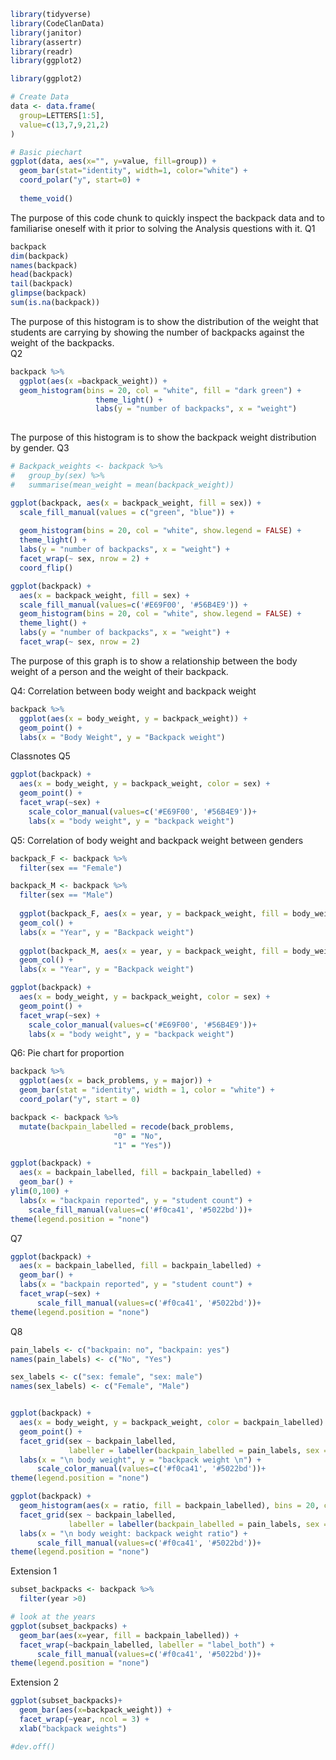 ```r
library(tidyverse)
library(CodeClanData)
library(janitor)
library(assertr)
library(readr)
library(ggplot2)
```

```r
library(ggplot2)

# Create Data
data <- data.frame(
  group=LETTERS[1:5],
  value=c(13,7,9,21,2)
)

# Basic piechart
ggplot(data, aes(x="", y=value, fill=group)) +
  geom_bar(stat="identity", width=1, color="white") +
  coord_polar("y", start=0) +
  
  theme_void()
```
The purpose of this code chunk to quickly inspect the backpack data and to familiarise oneself with it prior to solving the Analysis questions with it.
Q1
```r
backpack
dim(backpack)
names(backpack)
head(backpack)
tail(backpack)
glimpse(backpack)
sum(is.na(backpack))
```
The purpose of this histogram is to show the distribution of the weight that students are carrying by showing the number of backpacks against the weight of the backpacks.  
Q2
```r
backpack %>% 
  ggplot(aes(x =backpack_weight)) +
  geom_histogram(bins = 20, col = "white", fill = "dark green") +
                   theme_light() +
                   labs(y = "number of backpacks", x = "weight")
                   
```
The purpose of this histogram is to show the backpack weight distribution by gender.
Q3
```r
# Backpack_weights <- backpack %>% 
#   group_by(sex) %>% 
#   summarise(mean_weight = mean(backpack_weight))

ggplot(backpack, aes(x = backpack_weight, fill = sex)) +
  scale_fill_manual(values = c("green", "blue")) +
  
  geom_histogram(bins = 20, col = "white", show.legend = FALSE) +
  theme_light() +
  labs(y = "number of backpacks", x = "weight") +
  facet_wrap(~ sex, nrow = 2) +
  coord_flip()

```

```r
ggplot(backpack) +
  aes(x = backpack_weight, fill = sex) +
  scale_fill_manual(values=c('#E69F00', '#56B4E9')) +
  geom_histogram(bins = 20, col = "white", show.legend = FALSE) + 
  theme_light() + 
  labs(y = "number of backpacks", x = "weight") + 
  facet_wrap(~ sex, nrow = 2)
```
The purpose of this graph is to show a relationship between the body weight of a person and the weight of their backpack.

Q4: Correlation between body weight and backpack weight
```r
backpack %>% 
  ggplot(aes(x = body_weight, y = backpack_weight)) +
  geom_point() +
  labs(x = "Body Weight", y = "Backpack weight")
```
Classnotes Q5
```r
ggplot(backpack) + 
  aes(x = body_weight, y = backpack_weight, color = sex) + 
  geom_point() + 
  facet_wrap(~sex) + 
    scale_color_manual(values=c('#E69F00', '#56B4E9'))+
    labs(x = "body weight", y = "backpack weight")
```

Q5: Correlation of body weight and backpack weight between genders
```r
backpack_F <- backpack %>% 
  filter(sex == "Female")

backpack_M <- backpack %>% 
  filter(sex == "Male")
 
  ggplot(backpack_F, aes(x = year, y = backpack_weight, fill = body_weight)) +
  geom_col() +
  labs(x = "Year", y = "Backpack weight")
  
  ggplot(backpack_M, aes(x = year, y = backpack_weight, fill = body_weight)) +
  geom_col() +
  labs(x = "Year", y = "Backpack weight")
```

```r
ggplot(backpack) + 
  aes(x = body_weight, y = backpack_weight, color = sex) + 
  geom_point() + 
  facet_wrap(~sex) + 
    scale_color_manual(values=c('#E69F00', '#56B4E9'))+
    labs(x = "body weight", y = "backpack weight")
```

Q6: Pie chart for proportion
```r
backpack %>% 
  ggplot(aes(x = back_problems, y = major)) +
  geom_bar(stat = "identity", width = 1, color = "white") +
  coord_polar("y", start = 0)

```

```r
backpack <- backpack %>%
  mutate(backpain_labelled = recode(back_problems, 
                       "0" = "No", 
                       "1" = "Yes"))

ggplot(backpack) + 
  aes(x = backpain_labelled, fill = backpain_labelled) + 
  geom_bar() +
ylim(0,100) + 
  labs(x = "backpain reported", y = "student count") +
    scale_fill_manual(values=c('#f0ca41', '#5022bd'))+
theme(legend.position = "none")
```
Q7
```r
ggplot(backpack) + 
  aes(x = backpain_labelled, fill = backpain_labelled) + 
  geom_bar() +
  labs(x = "backpain reported", y = "student count") + 
  facet_wrap(~sex) +
      scale_fill_manual(values=c('#f0ca41', '#5022bd'))+
theme(legend.position = "none")
```
Q8
```r
pain_labels <- c("backpain: no", "backpain: yes")
names(pain_labels) <- c("No", "Yes")

sex_labels <- c("sex: female", "sex: male")
names(sex_labels) <- c("Female", "Male")


ggplot(backpack) + 
  aes(x = body_weight, y = backpack_weight, color = backpain_labelled) + 
  geom_point() + 
  facet_grid(sex ~ backpain_labelled, 
             labeller = labeller(backpain_labelled = pain_labels, sex = sex_labels)) + 
  labs(x = "\n body weight", y = "backpack weight \n") +
      scale_color_manual(values=c('#f0ca41', '#5022bd'))+
theme(legend.position = "none")

ggplot(backpack) + 
  geom_histogram(aes(x = ratio, fill = backpain_labelled), bins = 20, col = "white") + 
  facet_grid(sex ~ backpain_labelled, 
             labeller = labeller(backpain_labelled = pain_labels, sex = sex_labels)) + 
  labs(x = "\n body weight: backpack weight ratio") +
      scale_fill_manual(values=c('#f0ca41', '#5022bd'))+
theme(legend.position = "none")
```

Extension 1
```r
subset_backpacks <- backpack %>%
  filter(year >0) 

# look at the years
ggplot(subset_backpacks) +
  geom_bar(aes(x=year, fill = backpain_labelled)) + 
  facet_wrap(~backpain_labelled, labeller = "label_both") +
      scale_fill_manual(values=c('#f0ca41', '#5022bd'))+
theme(legend.position = "none")
```

Extension 2
```r
ggplot(subset_backpacks)+
  geom_bar(aes(x=backpack_weight)) + 
  facet_wrap(~year, ncol = 3) + 
  xlab("backpack weights")

#dev.off()
```

